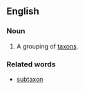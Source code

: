 ==English==

===Noun===
{{en-noun|supertaxa}}

# {{taxonomy}} A grouping of [[taxon]]s. 

===Related words===
*[[subtaxon]]